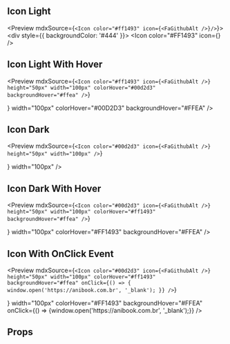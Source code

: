 
<Meta title="Components|Icon" component={Icon} />

## Icon Light

<Preview mdxSource={`<Icon color="#ff1493" icon={<FaGithubAlt />}/>`}>
  <Story name="Icon Light">
    <div style={{ backgroundColor: '#444' }}>
      <Icon color="#FF1493" icon={<FaGithubAlt />} />
    </div>
  </Story>
</Preview>

## Icon Light With Hover

<Preview
  mdxSource={`<Icon
    color="#ff1493"
    icon={<FaGithubAlt />}
    height="50px"
    width="100px"
    colorHover="#00d2d3"
    backgroundHover="#ffea"
  />`}
>
  <Story name="Icon Light With Hover">
    <div style={{ backgroundColor: '#444' }}>
      <Icon
        color="#FF1493"
        height="50px"
        icon={<FaGithubAlt />}
        width="100px"
        colorHover="#00D2D3"
        backgroundHover="#FFEA"
      />
    </div>
  </Story>
</Preview>

## Icon Dark

<Preview
  mdxSource={`<Icon
    color="#00d2d3"
    icon={<FaGithubAlt />}
    height="50px"
    width="100px"
  />`}
>
  <Story name="Icon Dark">
    <div style={{ backgroundColor: '#444' }}>
      <Icon
        color="#00D2D3"
        height="50px"
        icon={<FaGithubAlt />}
        width="100px"
      />
    </div>
  </Story>
</Preview>

## Icon Dark With Hover

<Preview
  mdxSource={`<Icon
    color="#00d2d3"
    icon={<FaGithubAlt />}
    height="50px"
    width="100px"
    colorHover="#ff1493"
    backgroundHover="#ffea"
  />`}
>
  <Story name="Icon Dark With Hover">
    <div style={{ backgroundColor: '#444' }}>
      <Icon
        color="#00D2D3"
        height="50px"
        icon={<FaGithubAlt />}
        width="100px"
        colorHover="#FF1493"
        backgroundHover="#FFEA"
      />
    </div>
  </Story>
</Preview>

## Icon With OnClick Event

<Preview
  mdxSource={`<Icon
    color="#00d2d3"
    icon={<FaGithubAlt />}
    height="50px"
    width="100px"
    colorHover="#ff1493"
    backgroundHover="#ffea"
    onClick={() => {
      window.open('https://anibook.com.br', '_blank');
    }}
  />`}
>
  <Story name="Icon With OnClick Event">
    <div style={{ backgroundColor: '#444' }}>
      <Icon
        color="#00D2D3"
        height="50px"
        icon={<FaGithubAlt />}
        width="100px"
        colorHover="#FF1493"
        backgroundHover="#FFEA"
        onClick={() => {window.open('https://anibook.com.br', '_blank');}}
      />
    </div>
  </Story>
</Preview>

## Props

<Props of={Icon} />
